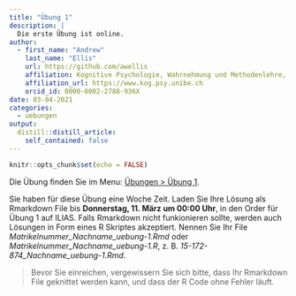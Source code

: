 ```yaml
---
title: "Übung 1"
description: |
  Die erste Übung ist online.
author:
  - first_name: "Andrew"
    last_name: "Ellis"
    url: https://github.com/awellis
    affiliation: Kognitive Psychologie, Wahrnehmung und Methodenlehre, Universität Bern 
    affiliation_url: https://www.kog.psy.unibe.ch
    orcid_id: 0000-0002-2788-936X
date: 03-04-2021
categories:
  - uebungen
output:
  distill::distill_article:
    self_contained: false
---
```



```r
knitr::opts_chunk$set(echo = FALSE)
```

Die Übung finden Sie im Menu: [Übungen > Übung 1](https://kogpsy.github.io/neuroscicomplab/exercises/exercise-1.html). 

Sie haben für diese Übung eine Woche Zeit. Laden Sie Ihre Lösung als Rmarkdown File bis **Donnerstag, 11. März um 00:00 Uhr**, in den Order für Übung 1 auf ILIAS. Falls Rmarkdown nicht funkionieren sollte, werden auch Lösungen in Form eines R Skriptes akzeptiert. Nennen Sie Ihr File *Matrikelnummer_Nachname_uebung-1.Rmd* oder *Matrikelnummer_Nachname_uebung-1.R*, z. B. *15-172-874_Nachname_uebung-1.Rmd*.


> Bevor Sie einreichen, vergewissern Sie sich bitte, dass Ihr Rmarkdown File geknittet werden kann, und dass der R Code ohne Fehler läuft.


